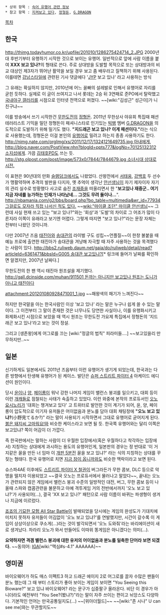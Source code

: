  * 상위 항목 : [[속어 유행어 관련 정보]]
 * 참고 항목 : [[지켜보고 있다]], [[정형돈]], [[G.DRAGON]]

[[목차]]
== 한국 ==
http://thimg.todayhumor.co.kr/upfile/201010/1286275424714_2.JPG
2000년대 후반기부터 유행하기 시작한 것으로 보이는 유행어. 일반적으로 앞에 사람 이름을 붙여 '''XXX 보고 있나?'''의 형태로 쓴다. 주로 상대방을 도발할 목적으로 또는 상대방과의 비교 대상인 제3자가 뛰어난 활약을 보일 경우 보고 좀 배우라고 질책하기 위해 사용된다. 이를테면 [[강남스타일]]에 관련된 기사 댓글에다 '[[JYP]] 보고 있나' 라고 사용하는 방식

그 유래는 확실하지 않지만, 2010년에 어느 꼴빠의 설레발로 인해서 유행어로 자리를 굳힌 듯하다. 실제로 이 글이 쓰여지고 나서 롯데는 2승 뒤 3연패로 준PO에서 탈락했고 [[국내야구 갤러리]]를 시점으로 인터넷 전역으로 퍼졌다. ~~[wiki:"김성근" 성근이]가 니 친구냐~~

{{{#!html
<img src="http://cfile1.uf.tistory.com/image/156CDC3A4DF8DE062C00D5">
<br>
<img src="http://cfile1.uf.tistory.com/image/164556404E17D7F5333207" width=600>
}}}

이를 방송에서 쓰기 시작한건 [[무한도전]]의 [[정형돈]]. 2011년 무한상사 야유회 특집때 패션 테러리스트 기믹을 밀던 정형돈이 패셔니스타로 인기있는 [[빅뱅]] 멤버 [[G.DRAGON]]을 의도적으로 도발하기 위해 밀기도 했다. '''"지드래곤 보고 있나? 이게 패션이다."'''라는 식으로 사용했는데, 정형돈은 이걸 본인의 [[유행어]]로 밀려고 하는지 종종 사용하기도 한다. [[http://nimg.nate.com/orgImg/xs/2011/12/17/1324121649735.jpg 아내에게]], [[http://blog.naver.com/PostView.nhn?blogId=ppts777&logNo=70125132312 소지섭에게]]. 가끔 [[김태호]]PD도 쓰는 듯. [[http://stg.olpost.com/post/image/573x0/7844/7844679.jpg 소녀시대 상대로 시전.]]

이 표현은 90년대의 만화 [[슬램덩크]]에서도 나왔었다. 산왕전에서 [[서태웅]], [[강백호]] 두 선수가 맹활약하며 추격의 발판을 다지자, 옛 추억이 생각난 [[안선생님]]이 자기 제자이자 자기의 관리 실수로 방황했다 사고로 숨진 [[조재중]]을 떠올리면서 한 "'''보고있나 재중군.. 여기 지금 자네를 능가하는 인재가 나타났네... 그것도 무려 둘이나...'''". [[http://nbamania.com/g2/bbs/board.php?bo_table=multimedia&wr_id=77934 그걸로도 모자라 직접 나서신 적도 있다.]] ~~[[wiki:"마이클 조던" 마이클 안선생님]]~~ 그런데 사실 현재 쓰고 있는 "보고 있나?"와는 '회상'과 '도발'의 차이로 그 어조가 많이 다른지라 이쪽이 유래라고 보기엔 어렵다. 그렇게 따지면 "보고 있나?"라는 문장 자체는 전부터 나왔던 것이니까.

다만 2007년 즈음 [[태진아]]와 [[송대관]]의 라이벌 구도 성립~~언플질~~이 한창 불붙을 때 예능 프로에 출연한 태진아가 송대관을 겨냥해 자극할 때 자주 사용하는 것을 목격했다는 사람이 있다. [[http://bbs2.ruliweb.daum.net/gaia/do/ruliweb/detail/read?articleId=6361471&bbsId=G005 송대관 보고있나?]][* 링크에 들어가 날짜를 확인하면 알겠지만, 2007년 날짜다.]  

무한도전의 한 팬 역시 태진아 원조설을 제기했다. [[http://gall.dcinside.com/muhan/911501 돈까는 아니지만 보고있나 원조는 도니가 아니고 태진아다]]

attachment:201201080928471001_1.jpg
~~패왕색의 패기가 느껴진다~~

하지만 한국말을 아는 한국사람인 이상 '보고 있나' 라는 말은 누구나 쉽게 쓸 수 있는 말이다. 그 이전부터 그 말이 존재한 것은 너무나도 당연한 사실이나, 이를 유행화시키고 화제화시킨 시점으로 보았을 때 역시 원조는 무한도전 가요제 특집에서 정형돈의 '지드래곤 보고 있나'라고 보는 것이 정설.

{{{#!html
<img src="http://static.news.zum.com/images/18/2011/12/31/20111231_1325257919.jpg">
}}}
그리고 [생존왕]에게 어그로를 끄는 [wiki:"정글의 법칙" 피라미들....] ~~보고있을리 만무하지만..~~

== 일본 ==
신기하게도 일본에서도 2011년 즈음부터 이런 유행어가 생기게 되었는데, 한국과는 다른 방향에서 탄생해 유행어가 된 케이스. 발단은 [[슈퍼 스트리트 파이터 4]] 아케이드 에디션이 원인이다.

당시 [[윤]]이나 [[양]], [[페이롱]]이 워낙 강한 나머지 게임이 밸런스 붕괴를 일으키고, 대회 등이 이런 [[개캐]]들로 점철되는 사태가 속출하고 있었다. 이런 와중에 본작의 프로듀서인 [[오노 요시노리]]가 '대회는 챙겨보고 있다' 고 트위터로 발언한 것이 계기가 되어, 윤, 양, 페이롱이 압도적으로 이기자 유저들은 어이없음과 분노를 담아 대회 채팅창에 '''"오노 보고 있냐?'''(小野見てるか?)" 라는 말이 사용되기 시작하면서 그대로 유행어로 굳어지게 된다. [[붉은 돼지씨 고마워요!]]와 비슷한 케이스라고 보면 될 듯. 한국쪽 유행어와는 달리 이쪽은 보고있냐? 쪽이 어감이 더 가깝다.

즉 한국판에서는 말하는 사람이 더 우월한 입장에서(혹은 우월하다고 착각하는 입장에서) 지칭하는 상대에게 과시하는 용도의 유행어인게, 일본판의 경우는 정 반대로 '이 거지같은 꼴을 만든 너 임마 이 [[개판 5분전]] 꼴을 보고 있냐?' 라는 식의 지칭하는 상대를 꾸짖는 형태다. 한국 유행어로 치면 [[지금 잠이 옵니까]]와도 비슷한 맥락이라고 보면 된다.

슈스파4AE 이후에도 [[스트리트 파이터 X 철권]]이 버그라든가 무한 콤보, DLC 등으로 악명을 떨치자 이용되었고 ~~결국 오노는 프로듀서에서 물러나고 말았다~~, 끝내는 오노가 관련되지 않은 게임에서 밸런스 붕괴 수준의 일방적인 대전, 버그, 무한 콤보 등이 나올때 스파와 캡콤관련을 불문하고 아예 격투게임 거의 전반에서까지 '오노 보고 있냐?'가 사용되어(…), 결국 'XX 보고 있나?' 패턴으로 사람 이름이 바뀌는 파생형이 생겨나 지금에 이르렀다.

[[죠죠의 기묘한 모험 All Star Battle]]이 발매되었을 당시에는 게임의 완성도가 기대치에 미치지 못하자 유저들이 어김없이 '오노 보고 있냐?'를 연발했지만, 시간이 갈수록 이 게임이 상상이상으로 쿠소게(…)라는 것이 발각되면서 '오노 도와줘'라는 바리에이션이 새로 생겨났다. 차라리 오노가 와서 만들어도 이따위 똥게임은 아니겠다는 의미(…).

'''요약하자면 격겜 밸런스 붕괴에 대한 유저의 어이없음과 분노를 일축한 단어라 보면 되겠다.''' ~~동의어: [[IGA]][wiki:"맥심#s-4.1" AAAAAA]~~

== 영미권 ==
바이오웨어가 하도 매스 이펙트3 하고 드래곤 에이지 2로 어그로를 끌자 수많은 팬들이 분노 했는데 그 때 부터 스토리가 좋아 보이는 게임이 보이면 "You Seeing this Bioware?" 보고 있냐 바이오웨어? 라는 문구가 십중팔구 올라온다. 비단 이 경우가 아니더라도 예전부터 "You See?(봤냐?)"라는 말이 자주 쓰이는 편이고 뉘앙스도 다양하다. 기본적인 언어는 만국공통일지도(…) ~~[위아더월드]~~ ~~[wiki:"존 시나" U can see me]와는 무관할지도~~

